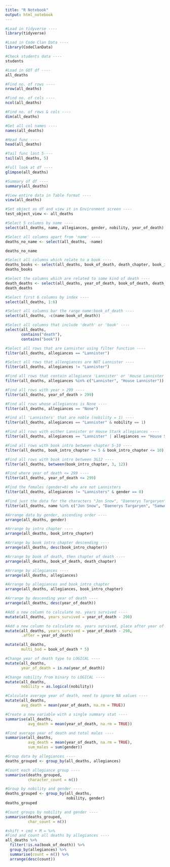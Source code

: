 ```yaml
---
title: "R Notebook"
output: html_notebook
---
```


```r
#Load in tidyverse ----
library(tidyverse)
```

```r
#Load in Code Clan Data ----
library(CodeClanData)
```

```r
#Check students data ----
students
```

```r
#Load in GOT df ----
all_deaths
```

```r
#Find no. of rows ----
nrow(all_deaths)
```

```r
#Find no. of cols ----
ncol(all_deaths)
```

```r
#Find no. of rows & cols ----
dim(all_deaths)
```

```r
#Get all col names ----
names(all_deaths)
```

```r
#Head func ----
head(all_deaths)
```

```r
#Tail func last 5----
tail(all_deaths, 5)
```

```r
#Full look at df ----
glimpse(all_deaths)
```

```r
#Summary of df ----
summary(all_deaths)
```

```r
#View entire data in Table format ----
view(all_deaths)
```

```r
#Set object as df and view it in Environment screen ----
test_object_view <- all_deaths
```

```r
#Select 5 columns by name ----
select(all_deaths, name, allegiances, gender, nobility, year_of_death)
```

```r
#Select all columns apart from 'name' ----
deaths_no_name <- select(all_deaths, -name)
```

```r
deaths_no_name
```

```r
#Select all columns which relate to a book ----
deaths_books <- select(all_deaths, book_of_death, death_chapter, book_intro_chapter, book1_GoT, book2_CoK, book3_SoS, book4_FfC, book5_DwD)
deaths_books
```

```r
#Select the columns which are related to some kind of death ----
death_deaths <- select(all_deaths, year_of_death, book_of_death, death_chapter)
death_deaths
```

```r
#Select first 6 columns by index ----
select(all_deaths, 1:6)
```

```r
#Select all columns bar the range name:book_of_death ----
select(all_deaths, -c(name:book_of_death))
```

```r
#Select all columns that include 'death' or 'book' ----
select(all_deaths,
       contains("death"),
       contains("book"))
```

```r
#Select all rows that are Lannister using filter function ----
filter(all_deaths, allegiances == "Lannister")
```

```r
#Select all rows that allengiances are NOT Lannister ----
filter(all_deaths, allegiances != "Lannister")
```

```r
#Find all rows that contain allegiance 'Lannister' or 'House Lannister' ----
filter(all_deaths, allegiances %in% c("Lannister", "House Lannister"))
```

```r
#Find all rows with year > 299 ----
filter(all_deaths, year_of_death > 299)
```

```r
#Find all rows whose allegiances is None ----
filter(all_deaths, allegiances == "None")
```

```r
#Find all 'Lannisters' that are noble (nobility = 1) ----
filter(all_deaths, allegiances == "Lannister" & nobility == 1)
```

```r
#Find all rows with either Lannister or House Stark allegiances ----
filter(all_deaths, allegiances == "Lannister" | allegiances == "House Stark")
```

```r
#Find all rows with book intro between chapter 5-10 ----
filter(all_deaths, book_intro_chapter >= 5 & book_intro_chapter <= 10)
```

```r
#Find all rows with book intro between 3&12 ----
filter(all_deaths, between(book_intro_chapter, 3, 12))
```

```r
#Find where year of death <= 299 ----
filter(all_deaths, year_of_death <= 299)
```

```r
#Find the females (gender=0) who are not Lannisters
filter(all_deaths, allegiances != "Lannisters" & gender == 0)
```

```r
#Find just the data for the characters "Jon Snow", "Daenerys Targaryen" and "Samwell Tarly" ----
filter(all_deaths, name %in% c("Jon Snow", "Daenerys Targaryen", "Samwell Tarly"))
```

```r
#Arrange data by gender, ascending order ----
arrange(all_deaths, gender)
```

```r
#Arrange by intro chapter ----
arrange(all_deaths, book_intro_chapter)
```

```r
#Arrange by book intro chapter descending ----
arrange(all_deaths, desc(book_intro_chapter))
```

```r
#Arrange by book of death, then chapter of death ----
arrange(all_deaths, book_of_death, death_chapter)
```

```r
#Arrange by allegiances ----
arrange(all_deaths, allegiances)
```

```r
#Arrange by allegiances and book_intro_chapter
arrange(all_deaths, allegiances, book_intro_chapter)
```

```r
#Arrange by descending year of death ----
arrange(all_deaths, desc(year_of_death))
```

```r
#Add a new column to calculate no. years survived ----
mutate(all_deaths, years_survived = year_of_death - 298)
```

```r
#Add a new column to calculate no. years survived, place after year of death ----
mutate(all_deaths, years_survived = year_of_death - 298,
       .after = year_of_death)
```

```r
mutate(all_deaths,
       multi_bod = book_of_death * 5)
```

```r
#Change year of death type to LOGICAL ----
mutate(all_deaths,
       year_of_death = is.na(year_of_death))
```

```r
#Change nobility from binary to LOGICAL ----
mutate(all_deaths,
       nobility = as.logical(nobility))
```

```r
#Calculate average year of death, need to ignore NA values ----
mutate(all_deaths,
       avg_death = mean(year_of_death, na.rm = TRUE))
```

```r
#Create a new variable with a single summary stat ----
summarise(all_deaths,
          avg_death = mean(year_of_death, na.rm = TRUE))
```

```r
#Find average year of death and total males ----
summarise(all_deaths,
          avg_death = mean(year_of_death, na.rm = TRUE),
          sum_males = sum(gender))
```

```r
#Group data by allegiances ----
deaths_grouped <- group_by(all_deaths, allegiances)
```

```r
#Count each allegiance group ----
summarise(deaths_grouped,
          character_count = n())
```

```r
#Group by nobility and gender ----
deaths_grouped <- group_by(all_deaths,
                           nobility, gender)
deaths_grouped
```

```r
#Count groups by nobility and gender ----
summarise(deaths_grouped,
          char_count = n())
```

```r
#shift + cmd + M = %>%
#Find and count all deaths by allegiances ----
all_deaths %>% 
  filter(!is.na(book_of_death)) %>% 
  group_by(allegiances) %>% 
  summarise(count = n()) %>% 
  arrange(desc(count))
```

